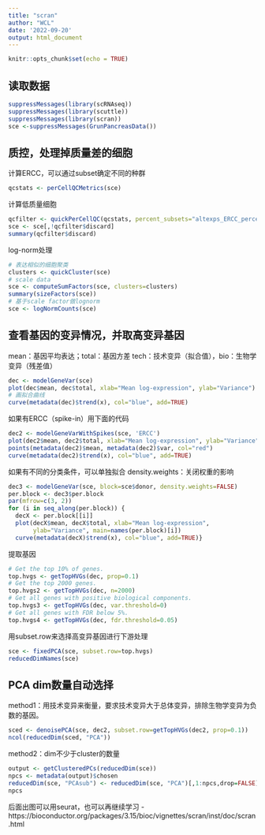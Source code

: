 ```yaml
---
title: "scran"
author: "WCL"
date: '2022-09-20'
output: html_document
---
```


```r
knitr::opts_chunk$set(echo = TRUE)
```

读取数据
---
```r
suppressMessages(library(scRNAseq))
suppressMessages(library(scuttle))
suppressMessages(library(scran))
sce <-suppressMessages(GrunPancreasData())
```

质控，处理掉质量差的细胞
-----
计算ERCC，可以通过subset确定不同的种群
```r
qcstats <- perCellQCMetrics(sce)
```


计算低质量细胞
```r
qcfilter <- quickPerCellQC(qcstats, percent_subsets="altexps_ERCC_percent")
sce <- sce[,!qcfilter$discard]
summary(qcfilter$discard)
```

log-norm处理
```r
# 表达相似的细胞聚类
clusters <- quickCluster(sce)
# scale data
sce <- computeSumFactors(sce, clusters=clusters)
summary(sizeFactors(sce))
# 基于scale factor做lognorm
sce <- logNormCounts(sce)
```


查看基因的变异情况，并取高变异基因
----
mean：基因平均表达；total：基因方差
tech：技术变异（拟合值），bio：生物学变异（残差值）
```r
dec <- modelGeneVar(sce)
plot(dec$mean, dec$total, xlab="Mean log-expression", ylab="Variance")
# 画拟合曲线
curve(metadata(dec)$trend(x), col="blue", add=TRUE)
```

如果有ERCC（spike-in）用下面的代码
```r
dec2 <- modelGeneVarWithSpikes(sce, 'ERCC')
plot(dec2$mean, dec2$total, xlab="Mean log-expression", ylab="Variance")
points(metadata(dec2)$mean, metadata(dec2)$var, col="red")
curve(metadata(dec2)$trend(x), col="blue", add=TRUE)
```


如果有不同的分类条件，可以单独拟合
density.weights：关闭权重的影响
```r
dec3 <- modelGeneVar(sce, block=sce$donor, density.weights=FALSE)
per.block <- dec3$per.block
par(mfrow=c(3, 2))
for (i in seq_along(per.block)) {
  decX <- per.block[[i]]
  plot(decX$mean, decX$total, xlab="Mean log-expression", 
       ylab="Variance", main=names(per.block)[i])
  curve(metadata(decX)$trend(x), col="blue", add=TRUE)}
```

提取基因
```r
# Get the top 10% of genes.
top.hvgs <- getTopHVGs(dec, prop=0.1)
# Get the top 2000 genes.
top.hvgs2 <- getTopHVGs(dec, n=2000)
# Get all genes with positive biological components.
top.hvgs3 <- getTopHVGs(dec, var.threshold=0)
# Get all genes with FDR below 5%.
top.hvgs4 <- getTopHVGs(dec, fdr.threshold=0.05)
```



用subset.row来选择高变异基因进行下游处理
```r
sce <- fixedPCA(sce, subset.row=top.hvgs)
reducedDimNames(sce)
```

PCA dim数量自动选择
-----
method1：用技术变异来衡量，要求技术变异大于总体变异，排除生物学变异为负数的基因。
```r
sced <- denoisePCA(sce, dec2, subset.row=getTopHVGs(dec2, prop=0.1))
ncol(reducedDim(sced, "PCA"))
```

method2：dim不少于cluster的数量
```r
output <- getClusteredPCs(reducedDim(sce))
npcs <- metadata(output)$chosen
reducedDim(sce, "PCAsub") <- reducedDim(sce, "PCA")[,1:npcs,drop=FALSE]
npcs
```




后面出图可以用seurat，也可以再继续学习
- https://bioconductor.org/packages/3.15/bioc/vignettes/scran/inst/doc/scran.html
